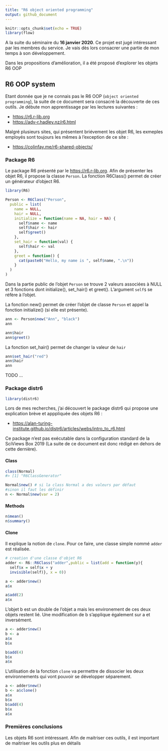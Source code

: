 ```yaml
---
title: "R6 object oriented programming"
output: github_document
---
```


```r
knitr::opts_chunk$set(echo = TRUE)
library(flow)
```

A la suite du séminaire du  **16 janvier 2020**. Ce projet est jugé intéressant par les membres du service. Je vais dès lors consacrer une partie de mon temps à son développement. 

Dans les propositions d'amélioration, il a été proposé d'explorer les objets R6 OOP

## R6 OOP system

Etant donnée que je ne connais pas le R6 OOP (`object oriented programming`), la suite de ce document sera consacré la découverte de ces outils. Je débute mon apprentissage par les lectures suivantes :

- <https://r6.r-lib.org> 
- <https://adv-r.hadley.nz/r6.html> 

Malgré plusieurs sites, qui présentent briévement les objet R6, les exmeples employés sont toujours les mêmes à l'exception de ce site :

- <https://colinfay.me/r6-shared-objects/>


### Package R6

Le package R6 présenté par le <https://r6.r-lib.org>. Afin de présenter  les objet R6, il propose la classe `Person`. La fonction R6Class() permet de créer un générateur d'object R6. 

```r
library(R6)

Person <- R6Class("Person",
  public = list(
    name = NULL,
    hair = NULL,
    initialize = function(name = NA, hair = NA) {
      self$name <- name
      self$hair <- hair
      self$greet()
    },
    set_hair = function(val) {
      self$hair <- val
    },
    greet = function() {
      cat(paste0("Hello, my name is ", self$name, ".\n"))
    }
  )
)
```

Dans la partie public de l'objet `Person` se trouve 2 valeurs associées à NULL et 3 fonctions dont initialize(), set_hair() et greet(). L'argument `self$` se réfère à l'objet.

La fonction new() permet de créer l'objet de classe `Person` et appel la fonction initialize() (si elle est présente).

```r
ann <- Person$new("Ann", "black")
ann
```

```r
ann$hair
ann$greet()
```

La fonction set_hair() permet de changer la valeur de `hair`

```r
ann$set_hair("red")
ann$hair
ann
```

TODO ...

### Package distr6

```r
library(distr6)
```

Lors de mes recherches, j'ai découvert le package distr6 qui propose une explication brève et apppliquée des objets R6 :

- <https://alan-turing-institute.github.io/distr6/articles/webs/intro_to_r6.html>

Ce package n'est pas exécutable dans la configuration standard de la SciViews Box 2019 (La suite de ce document est donc rédigé en dehors de cette dernière).

#### Class

```r
class(Normal)
#> [1] "R6ClassGenerator"
```

```r
Normal$new() # si la class Normal a des valeurs par défaut
#sinon il faut les définir 
n <- Normal$new(var = 2)
```

#### Methods

```r
n$mean()
n$summary()
```

#### Clone
Il explique la notion de `clone`. Pour ce faire, une classe simple nommé `adder` est réalisée.

```r
# creation d'une classe d'objet R6 
adder <- R6::R6Class("adder",public = list(add = function(y){
  self$x = self$x + y
  invisible(self)}, x = 0))


```


```r
a <- adder$new()
a$x

a$add(2)
a$x
```

L'objet b est un double de l'objet a mais les environement de ces deux objets restent lié. Une modification de b s'applique également sur a  et inversément.

```r
a <- adder$new()
b <- a
a$x
b$x

b$add(4)
b$x
a$x
```

L'utilisation de la fonction `clone` va permettre de dissocier les deux environnements qui vont pouvoir se développer séparement.

```r
a <- adder$new()
b <- a$clone()
a$x
b$x
b$add(4)
b$x
a$x
```

### Premières conclusions 

Les objets R6 sont intéressant. Afin de maitriser ces outils, il est important de maitriser les outils plus en détails

